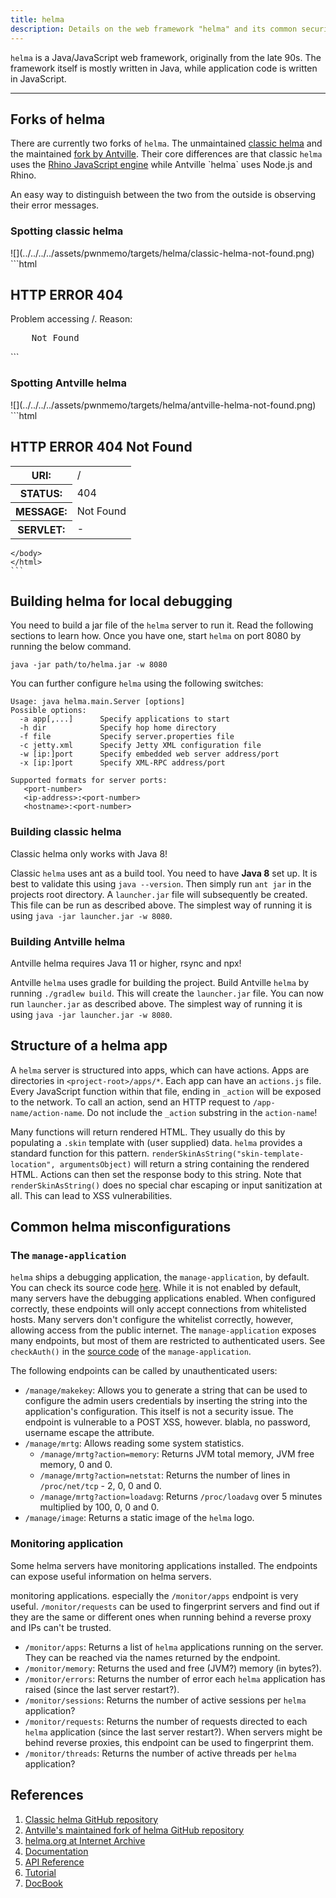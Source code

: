 ```yaml
---
title: helma
description: Details on the web framework "helma" and its common security issues.
---
```



`helma` is a Java/JavaScript web framework, originally from the late 90s. The framework itself is mostly written in Java,
while application code is written in JavaScript.

---

## Forks of helma

There are currently two forks of `helma`. The unmaintained [classic helma](https://github.com/helma-org/helma)
and the maintained [fork by Antville](https://github.com/antville/helma). Their core differences are that classic
`helma` uses the [Rhino JavaScript engine](https://en.wikipedia.org/wiki/Rhino_(JavaScript_engine)) while Antville
`helma` uses Node.js and Rhino.

An easy way to distinguish between the two from the outside is observing their error messages.

### Spotting classic helma

<Tabs>
  <TabItem label="rendered">
    ![](../../../../assets/pwnmemo/targets/helma/classic-helma-not-found.png)
  </TabItem>
  <TabItem label="html">
    ```html
    <html>
    <head>
      <meta http-equiv="Content-Type" content="text/html;charset=utf-8"/>
      <title>Error 404 Not Found</title>
    </head>
    <body><h2>HTTP ERROR 404</h2>
    <p>Problem accessing /. Reason:
      <pre>    Not Found</pre></p>
    </body>
    </html>
    ```
  </TabItem>
</Tabs>

### Spotting Antville helma

<Tabs>
  <TabItem label="rendered">
    ![](../../../../assets/pwnmemo/targets/helma/antville-helma-not-found.png)
  </TabItem>
  <TabItem label="html">
    ```html
    <html>
    <head>
      <meta http-equiv="Content-Type" content="text/html;charset=ISO-8859-1"/>
      <title>Error 404 Not Found</title>
    </head>
    <body><h2>HTTP ERROR 404 Not Found</h2>
    <table>
      <tr><th>URI:</th><td>/</td></tr>
      <tr><th>STATUS:</th><td>404</td></tr>
      <tr><th>MESSAGE:</th><td>Not Found</td></tr>
      <tr><th>SERVLET:</th><td>-</td></tr>
    </table>

    </body>
    </html>
    ```
  </TabItem>
</Tabs>

## Building helma for local debugging

You need to build a jar file of the `helma` server to run it. Read the following sections to learn how. Once you have one,
start `helma` on port 8080 by running the below command.

```shell
java -jar path/to/helma.jar -w 8080
```

You can further configure `helma` using the following switches:

```
Usage: java helma.main.Server [options]
Possible options:
  -a app[,...]      Specify applications to start
  -h dir            Specify hop home directory
  -f file           Specify server.properties file
  -c jetty.xml      Specify Jetty XML configuration file
  -w [ip:]port      Specify embedded web server address/port
  -x [ip:]port      Specify XML-RPC address/port

Supported formats for server ports:
   <port-number>
   <ip-address>:<port-number>
   <hostname>:<port-number>
```

### Building classic helma

<Aside type="caution">Classic helma only works with Java 8!</Aside>

Classic `helma` uses ant as a build tool. You need to have **Java 8** set up. It is best to validate this using
`java --version`. Then simply run `ant jar` in the projects root directory. A `launcher.jar` file will subsequently
be created. This file can be run as described above. The simplest way of running it is using
`java -jar launcher.jar -w 8080`.

### Building Antville helma

<Aside type="caution">Antville helma requires Java 11 or higher, rsync and npx!</Aside>

Antville `helma` uses gradle for building the project. Build Antville `helma` by running `./gradlew build`. This will
create the `launcher.jar` file. You can now run `launcher.jar` as described above. The simplest way of running it is
using `java -jar launcher.jar -w 8080`.

## Structure of a helma app

A `helma` server is structured into apps, which can have actions. Apps are directories in `<project-root>/apps/*`.
Each app can have an `actions.js` file. Every JavaScript function within that file, ending in `_action` will be exposed
to the network. To call an action, send an HTTP request to `/app-name/action-name`. Do not include the `_action`
substring in the `action-name`!

Many functions will return rendered HTML. They usually do this by populating a `.skin` template with (user supplied)
data. `helma` provides a standard function for this pattern.
`renderSkinAsString("skin-template-location", argumentsObject)` will return a string containing the rendered HTML.
Actions can then set the response body to this string. Note that `renderSkinAsString()` does no special char escaping
or input sanitization at all. This can lead to XSS vulnerabilities.

## Common helma misconfigurations

### The `manage-application`

`helma` ships a debugging application, the `manage-application`, by default. You can check its source code
[here](https://github.com/helma-org/helma/tree/master/apps/manage). While it is not enabled by default, many servers
have the debugging applications enabled. When configured correctly, these endpoints will only accept connections from
whitelisted hosts. Many servers don't configure the whitelist correctly, however, allowing access from the public
internet. The `manage-application` exposes many endpoints, but most of them are restricted to authenticated users.
See `checkAuth()` in the
[source code](https://github.com/helma-org/helma/blob/master/apps/manage/Global/functions.js#L107C10-L107C19)
of the `manage-application`.

The following endpoints can be called by unauthenticated users:

+ `/manage/makekey`: Allows you to generate a string that can be used to configure the admin users credentials by
  inserting the string into the application's configuration. This itself is not a security issue. The endpoint is
  vulnerable to a POST XSS, however. blabla, no password, username escape the attribute.
+ `/manage/mrtg`: Allows reading some system statistics.
  - `/manage/mrtg?action=memory`: Returns JVM total memory, JVM free memory, 0 and 0.
  - `/manage/mrtg?action=netstat`: Returns the number of lines in `/proc/net/tcp` - 2, 0, 0 and 0.
  - `/manage/mrtg?action=loadavg`: Returns `/proc/loadavg` over 5 minutes multiplied by 100, 0, 0 and 0.
+ `/manage/image`: Returns a static image of the `helma` logo.

### Monitoring application

Some helma servers have monitoring applications installed. The endpoints can expose useful information
on helma servers.


monitoring applications. especially the
`/monitor/apps` endpoint is very useful. `/monitor/requests` can be used to fingerprint servers and find out if they
are the same or different ones when running behind a reverse proxy and IPs can't be trusted.

+ `/monitor/apps`: Returns a list of `helma` applications running on the server. They can be reached via the names
  returned by the endpoint.
+ `/monitor/memory`: Returns the used and free (JVM?) memory (in bytes?).
+ `/monitor/errors`: Returns the number of error each `helma` application has raised (since the last server restart?).
+ `/monitor/sessions`: Returns the number of active sessions per `helma` application?
+ `/monitor/requests`: Returns the number of requests directed to each `helma` application (since the last server
  restart?). When servers might be behind reverse proxies, this endpoint can be used to fingerprint them.
+ `/monitor/threads`: Returns the number of active threads per `helma` application?

## References

1. [Classic helma GitHub repository](https://github.com/helma-org/helma)
2. [Antville's maintained fork of helma GitHub repository](https://github.com/antville/helma)
3. [helma.org at Internet Archive](http://web.archive.org/web/20180122132315/http://helma.org)
4. [Documentation](http://web.archive.org/web/20100530234322/http://helma.org/documentation/)
5. [API Reference](https://helma.serverjs.org/reference/)
6. [Tutorial](http://web.archive.org/web/20100526182848/http://helma.org/Documentation/Object-Relational+Mapping+Tutorial/)
7. [DocBook](http://dev.orf.at/download/helma/documentation/documentation.pdf)
